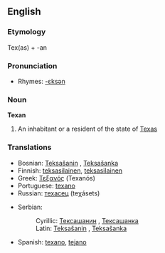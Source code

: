 ==English==

===Etymology===
Tex(as) + -an

===Pronunciation===
*Rhymes: [[Rhymes:English:-ɛksən|-ɛksən]]

===Noun===
'''Texan'''
# An inhabitant or a resident of the state of [[Texas]]

===Translations===
{{top}}
*Bosnian: [[Teksašanin#Bosnian|Teksašanin]] {{m}}, [[Teksašanka#Bosnian|Teksašanka]] {{f}}
*Finnish: [[teksasilainen]], [[teksasilainen]]
*Greek: [[Τεξανός]] (Texanós) {{m}}
*Portuguese: [[texano]] {{m}}
*Russian: [[техасец]] (teχásets) {{m}}
{{mid}}
*Serbian: 
*:Cyrillic: [[Тексашанин#Serbian|Тексашанин]] {{m}}, [[Тексашанка#Serbian|Тексашанка]] {{f}}
*:Latin: [[Teksašanin#Serbian|Teksašanin]] {{m}}, [[Teksašanka#Serbian|Teksašanka]] {{f}}
*Spanish: [[texano]], [[tejano]] {{m}}
{{bottom}}
